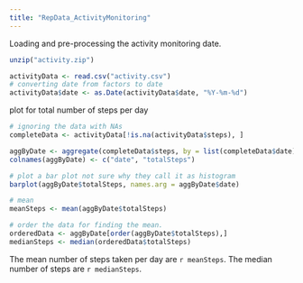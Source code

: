 ```yaml
---
title: "RepData_ActivityMonitoring"
---
```


Loading and pre-processing the activity monitoring date.

```r
unzip("activity.zip")

activityData <- read.csv("activity.csv")
# converting date from factors to date
activityData$date <- as.Date(activityData$date, "%Y-%m-%d")

```

plot for total number of steps per day
```r
# ignoring the data with NAs
completeData <- activityData[!is.na(activityData$steps), ]

aggByDate <- aggregate(completeData$steps, by = list(completeData$date), FUN = sum)
colnames(aggByDate) <- c("date", "totalSteps")

# plot a bar plot not sure why they call it as histogram
barplot(aggByDate$totalSteps, names.arg = aggByDate$date)

# mean
meanSteps <- mean(aggByDate$totalSteps)

# order the data for finding the mean.
orderedData <- aggByDate[order(aggByDate$totalSteps),]
medianSteps <- median(orderedData$totalSteps)

```
The mean number of steps taken per day are `r meanSteps`.
The median number of steps are `r medianSteps`.

